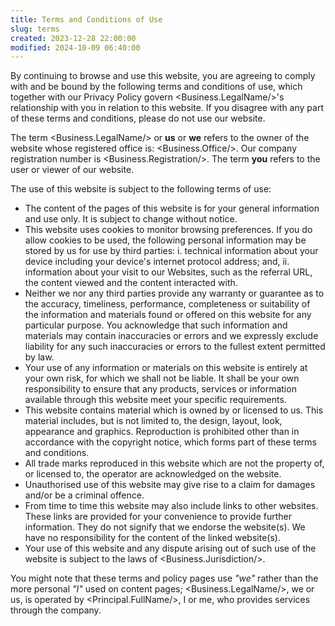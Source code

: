 ```yaml
---
title: Terms and Conditions of Use
slug: terms
created: 2023-12-28 22:00:00
modified: 2024-10-09 06:40:00
---
```


By continuing to browse and use this website, you are agreeing to comply with and be bound by the following terms and conditions of use, which together with our <Link to="/privacy">Privacy Policy</Link> govern <Business.LegalName/>'s relationship with you in relation to this website. If you disagree with any part of these terms and conditions, please do not use our website.

The term <Business.LegalName/> or **us** or **we** refers to the owner of the website whose registered office is: <Business.Office/>. Our company registration number is <Business.Registration/>. The term **you** refers to the user or viewer of our website.

The use of this website is subject to the following terms of use:

* The content of the pages of this website is for your general information and use only. It is subject to change without notice.
* This website uses cookies to monitor browsing preferences. If you do allow cookies to be used, the following personal information may be stored by us for use by third parties: i. technical information about your device including your device's internet protocol address; and, ii. information about your visit to our Websites, such as the referral URL, the content viewed and the content interacted with.
* Neither we nor any third parties provide any warranty or guarantee as to the accuracy, timeliness, performance, completeness or suitability of the information and materials found or offered on this website for any particular purpose. You acknowledge that such information and materials may contain inaccuracies or errors and we expressly exclude liability for any such inaccuracies or errors to the fullest extent permitted by law.
* Your use of any information or materials on this website is entirely at your own risk, for which we shall not be liable. It shall be your own responsibility to ensure that any products, services or information available through this website meet your specific requirements.
* This website contains material which is owned by or licensed to us. This material includes, but is not limited to, the design, layout, look, appearance and graphics. Reproduction is prohibited other than in accordance with the copyright notice, which forms part of these terms and conditions.
* All trade marks reproduced in this website which are not the property of, or licensed to, the operator are acknowledged on the website.
* Unauthorised use of this website may give rise to a claim for damages and/or be a criminal offence.
* From time to time this website may also include links to other websites. These links are provided for your convenience to provide further information. They do not signify that we endorse the website(s). We have no responsibility for the content of the linked website(s).
* Your use of this website and any dispute arising out of such use of the website is subject to the laws of <Business.Jurisdiction/>.

You might note that these terms and policy pages use *"we"* rather than the more personal *"I"* used on content pages; <Business.LegalName/>, we or us, is operated by <Principal.FullName/>, I or me, who provides services through the company.
